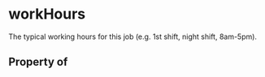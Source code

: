   

# workHours

The typical working hours for this job (e.g. 1st shift, night shift, 8am-5pm).

## Property of



